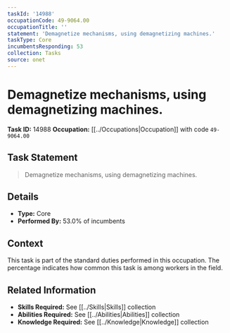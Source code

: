 ```yaml
---
taskId: '14988'
occupationCode: 49-9064.00
occupationTitle: ''
statement: 'Demagnetize mechanisms, using demagnetizing machines.'
taskType: Core
incumbentsResponding: 53
collection: Tasks
source: onet
---
```

# Demagnetize mechanisms, using demagnetizing machines.

**Task ID:** 14988
**Occupation:** [[../Occupations|Occupation]] with code `49-9064.00`

## Task Statement

> Demagnetize mechanisms, using demagnetizing machines.

## Details

- **Type:** Core
- **Performed By:** 53.0% of incumbents

## Context

This task is part of the standard duties performed in this occupation. The percentage indicates how common this task is among workers in the field.

## Related Information

- **Skills Required:** See [[../Skills|Skills]] collection
- **Abilities Required:** See [[../Abilities|Abilities]] collection
- **Knowledge Required:** See [[../Knowledge|Knowledge]] collection
